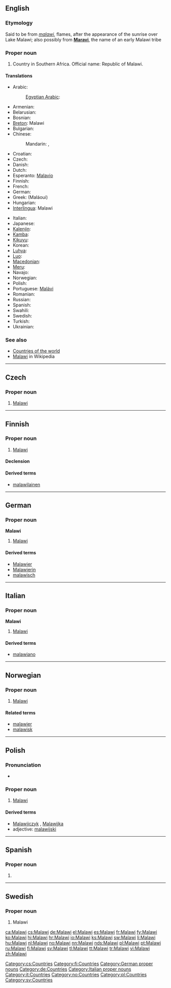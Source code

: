 ==English==
{{wikipedia}}

===Etymology===
Said to be from {{etyl|ny}} ''[[malawi]]'', flames, after the appearance of the sunrise over Lake Malawi; also possibly from '''[[Maravi]]''', the name of an early Malawi tribe

===Proper noun===
{{en-proper noun}}

# Country in Southern Africa. Official name: Republic of Malawi.

====Translations====
{{trans-top|Republic of Malawi}}
* Arabic: {{t|ar|ملاوي|m|tr=malaawiy|sc=Arab}}
*: [[Egyptian Arabic]]: {{tø|arz|مالاوى|m|tr=malaawiy|sc=Arab}}
* Armenian: {{t-|hy|Մալավի|tr=Malavi}}
* Belarusian: {{t|be|Малаві|f|tr=Malávi|sc=Cyrl}}
* Bosnian: {{t-|bs|Malavi|m}}
* [[Breton]]: Malawi
* Bulgarian: {{t|bg|Малави|tr=Malávi|sc=Cyrl}}
* Chinese:
*: Mandarin: {{t-|cmn|馬拉維|sc=Hani}}, {{t-|cmn|马拉维|tr=Mǎlāwéi|sc=Hani}}
* Croatian: {{t+|hr|Malavi|m}}
* Czech: {{t-|cs|Malawi|n}}
* Danish: {{t-|da|Malawi}}
* Dutch: {{t+|nl|Malawi}}
* Esperanto: [[Malavio]]
* Finnish: {{t+|fi|Malawi}}
* French: {{t+|fr|Malawi|m}}
* German: {{t+|de|Malawi}}
* Greek: {{t-|el|Μαλάουι|n}} (Maláoui)
* Hungarian: {{t+|hu|Malawi}}
* [[Interlingua]]: Malawi
{{trans-mid}}
* Italian: {{t-|it|Malawi|m}}
* Japanese: {{t+|ja|マラウイ|tr=Maraui}}
* [[Kalenjin]]: {{tø|kln|Malawi}}
* [[Kamba]]: {{tø|kam|Malawi}}
* [[Kikuyu]]: {{tø|ki|Malawi}}
* Korean: {{t|ko|말라위|tr=Mallawi|sc=Kore}}
* [[Luhya]]: {{tø|luy|Malawi}}
* [[Luo]]: {{tø|luo|Malawi}}
* [[Macedonian]]: {{t-|mk|Малави|n|tr=Malávi}}
* [[Meru]]: {{tø|mer|Malawi}}
* Navajo: {{tø|nv|Malááwii}}
* Norwegian: {{t+|no|Malawi}}
* Polish: {{t+|pl|Malawi}}
* Portuguese: [[Malávi]]
* Romanian: {{t-|ro|Malawi}}
* Russian: {{t-|ru|Малави|f|tr=Malávi}} {{indeclinable}}
* Spanish: {{t+|es|Malaui}}
* Swahili: {{t+|sw|Malawi|xs=Swahili}}
* Swedish: {{t+|sv|Malawi}}
* Turkish: {{t+|tr|Malavi}}
* Ukrainian: {{t|uk|Малаві|f|tr=Malávi|sc=Cyrl}}
{{trans-bottom}}

===See also===
* [[Appendix:Countries of the world|Countries of the world]]
* [[w:Malawi|Malawi]] in Wikipedia

----

==Czech==

===Proper noun===
{{cs-proper noun|g=n}}

# [[#English|Malawi]]

[[Category:cs:Countries]]

----

==Finnish==
{{wikipedia|lang=fi}}

===Proper noun===
{{infl|fi|proper noun}}

# [[#English|Malawi]]

====Declension====
{{fi-decl-risti|Malaw|nopl=1}}

====Derived terms====
* [[malawilainen]]

[[Category:fi:Countries]]

----

==German==
{{wikipedia|lang=de}}

===Proper noun===
'''Malawi''' {{n}}

# [[#English|Malawi]]

====Derived terms====
* [[Malawier]]
* [[Malawierin]]
* [[malawisch]]

[[Category:German proper nouns]]
[[Category:de:Countries]]

----

==Italian==
{{wikipedia|lang=it}}

===Proper noun===
'''Malawi''' {{m}}

# [[#English|Malawi]]

====Derived terms====
* [[malawiano]]

[[Category:Italian proper nouns]]
[[Category:it:Countries]]

----

==Norwegian==

===Proper noun===
{{infl|no|proper noun}}

# [[#English|Malawi]]

====Related terms====
* [[malawier]]
* [[malawisk]]

[[Category:no:Countries]]

----

==Polish==

===Pronunciation===
* {{IPA|/maˈlavi/|lang=pl}}

===Proper noun===
{{infl|pl|proper noun|g=n}}

# [[#English|Malawi]]

====Derived terms====
* [[Malawijczyk]] {{m}}, [[Malawijka]] {{f}}
* adjective: [[malawijski]]

[[Category:pl:Countries]]

----

==Spanish==

===Proper noun===
{{es-proper noun}}

# {{alternative spelling of|lang=es|Malaui}}

----

==Swedish==

===Proper noun===
{{infl|sv|proper noun}}

# Malawi

[[Category:sv:Countries]]

[[ca:Malawi]]
[[cs:Malawi]]
[[de:Malawi]]
[[el:Malawi]]
[[es:Malawi]]
[[fr:Malawi]]
[[fy:Malawi]]
[[ko:Malawi]]
[[hi:Malawi]]
[[hr:Malawi]]
[[io:Malawi]]
[[ks:Malawi]]
[[sw:Malawi]]
[[li:Malawi]]
[[hu:Malawi]]
[[nl:Malawi]]
[[no:Malawi]]
[[nn:Malawi]]
[[nds:Malawi]]
[[pl:Malawi]]
[[pt:Malawi]]
[[ru:Malawi]]
[[fi:Malawi]]
[[sv:Malawi]]
[[tl:Malawi]]
[[tt:Malawi]]
[[tr:Malawi]]
[[vi:Malawi]]
[[zh:Malawi]]